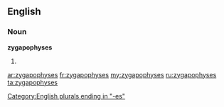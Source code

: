 ==English==

===Noun===
'''zygapophyses'''

# {{plural of|[[zygapophysis]]}}

[[Category:English plurals ending in "-es"]]

[[ar:zygapophyses]]
[[fr:zygapophyses]]
[[my:zygapophyses]]
[[ru:zygapophyses]]
[[ta:zygapophyses]]